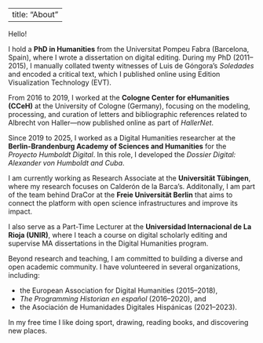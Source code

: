 
---
title: "About"
---

Hello!

I hold a **PhD in Humanities** from the Universitat Pompeu Fabra (Barcelona, Spain), where I wrote a dissertation on digital editing. During my PhD (2011–2015), I manually collated twenty witnesses of Luis de Góngora's *Soledades* and encoded a critical text, which I published online using Edition Visualization Technology (EVT).

From 2016 to 2019, I worked at the **Cologne Center for eHumanities (CCeH)** at the University of Cologne (Germany), focusing on the modeling, processing, and curation of letters and bibliographic references related to Albrecht von Haller—now published online as part of *HallerNet*.

Since 2019 to 2025, I worked as a Digital Humanities researcher at the **Berlin-Brandenburg Academy of Sciences and Humanities** for the *Proyecto Humboldt Digital*. In this role, I developed the *Dossier Digital: Alexander von Humboldt and Cuba*.

I am currently working as Research Associate at the **Universität Tübingen**, where my research focuses on Calderón de la Barca's. Additonally, I am part of the team behind DraCor at the **Freie Universität Berlin** that aims to connect the platform with open science infrastructures and improve its impact. 

I also serve as a Part-Time Lecturer at the **Universidad Internacional de La Rioja (UNIR)**, where I teach a course on digital scholarly editing and supervise MA dissertations in the Digital Humanities program.

Beyond research and teaching, I am committed to building a diverse and open academic community. I have volunteered in several organizations, including:

* the European Association for Digital Humanities (2015–2018),
* *The Programming Historian en español* (2016–2020), and
* the Asociación de Humanidades Digitales Hispánicas (2021–2023).

In my free time I like doing sport, drawing, reading books, and discovering new places.


